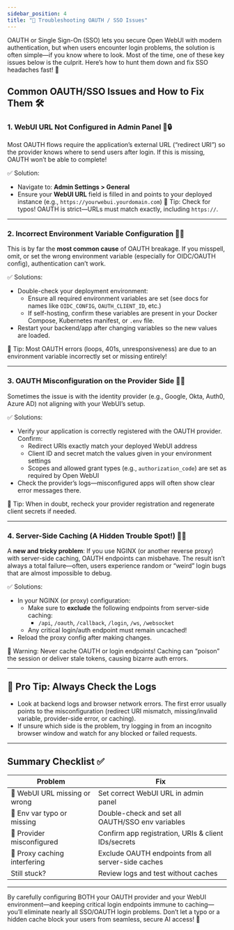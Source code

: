 ```yaml
---
sidebar_position: 4
title: "🔐 Troubleshooting OAUTH / SSO Issues"
---
```


OAUTH or Single Sign-On (SSO) lets you secure Open WebUI with modern authentication, but when users encounter login problems, the solution is often simple—if you know where to look. Most of the time, one of these key issues below is the culprit. Here’s how to hunt them down and fix SSO headaches fast! 🚦

## Common OAUTH/SSO Issues and How to Fix Them 🛠️

### 1. WebUI URL Not Configured in Admin Panel 🚪🔒
Most OAUTH flows require the application’s external URL (“redirect URI”) so the provider knows where to send users after login. If this is missing, OAUTH won’t be able to complete!

✅ Solution:
- Navigate to: **Admin Settings > General**
- Ensure your **WebUI URL** field is filled in and points to your deployed instance (e.g., `https://yourwebui.yourdomain.com`)
📌 Tip: Check for typos! OAUTH is strict—URLs must match exactly, including `https://`.

---

### 2. Incorrect Environment Variable Configuration 📝🚫
This is by far the **most common cause** of OAUTH breakage. If you misspell, omit, or set the wrong environment variable (especially for OIDC/OAUTH config), authentication can’t work.

✅ Solutions:
- Double-check your deployment environment:
  - Ensure all required environment variables are set (see docs for names like `OIDC_CONFIG`, `OAUTH_CLIENT_ID`, etc.)
  - If self-hosting, confirm these variables are present in your Docker Compose, Kubernetes manifest, or `.env` file.
- Restart your backend/app after changing variables so the new values are loaded.

📌 Tip: Most OAUTH errors (loops, 401s, unresponsiveness) are due to an environment variable incorrectly set or missing entirely!

---

### 3. OAUTH Misconfiguration on the Provider Side 🏢🔗
Sometimes the issue is with the identity provider (e.g., Google, Okta, Auth0, Azure AD) not aligning with your WebUI’s setup.

✅ Solutions:
- Verify your application is correctly registered with the OAUTH provider. Confirm:
  - Redirect URIs exactly match your deployed WebUI address
  - Client ID and secret match the values given in your environment settings
  - Scopes and allowed grant types (e.g., `authorization_code`) are set as required by Open WebUI
- Check the provider’s logs—misconfigured apps will often show clear error messages there.

📌 Tip: When in doubt, recheck your provider registration and regenerate client secrets if needed.

---

### 4. Server-Side Caching (A Hidden Trouble Spot!) 🧊🚦
A **new and tricky problem**: If you use NGINX (or another reverse proxy) with server-side caching, OAUTH endpoints can misbehave. The result isn’t always a total failure—often, users experience random or “weird” login bugs that are almost impossible to debug.

✅ Solutions:
- In your NGINX (or proxy) configuration:
  - Make sure to **exclude** the following endpoints from server-side caching:
    - `/api`, `/oauth`, `/callback`, `/login`, `/ws`, `/websocket`
  - Any critical login/auth endpoint must remain uncached!
- Reload the proxy config after making changes.

📌 Warning: Never cache OAUTH or login endpoints! Caching can “poison” the session or deliver stale tokens, causing bizarre auth errors.

---

## 🧪 Pro Tip: Always Check the Logs

- Look at backend logs and browser network errors. The first error usually points to the misconfiguration (redirect URI mismatch, missing/invalid variable, provider-side error, or caching).
- If unsure which side is the problem, try logging in from an incognito browser window and watch for any blocked or failed requests.

---

## Summary Checklist ✅

| Problem | Fix |
|-------------------------------|------------------------------------------------------------|
| 🔗 WebUI URL missing or wrong | Set correct WebUI URL in admin panel                        |
| 📝 Env var typo or missing    | Double-check and set all OAUTH/SSO env variables            |
| 🏢 Provider misconfigured     | Confirm app registration, URIs & client IDs/secrets         |
| 🧊 Proxy caching interfering  | Exclude OAUTH endpoints from all server-side caches         |
| Still stuck?                  | Review logs and test without caches                         |

---

By carefully configuring BOTH your OAUTH provider and your WebUI environment—and keeping critical login endpoints immune to caching—you’ll eliminate nearly all SSO/OAUTH login problems. Don’t let a typo or a hidden cache block your users from seamless, secure AI access! 🦾
